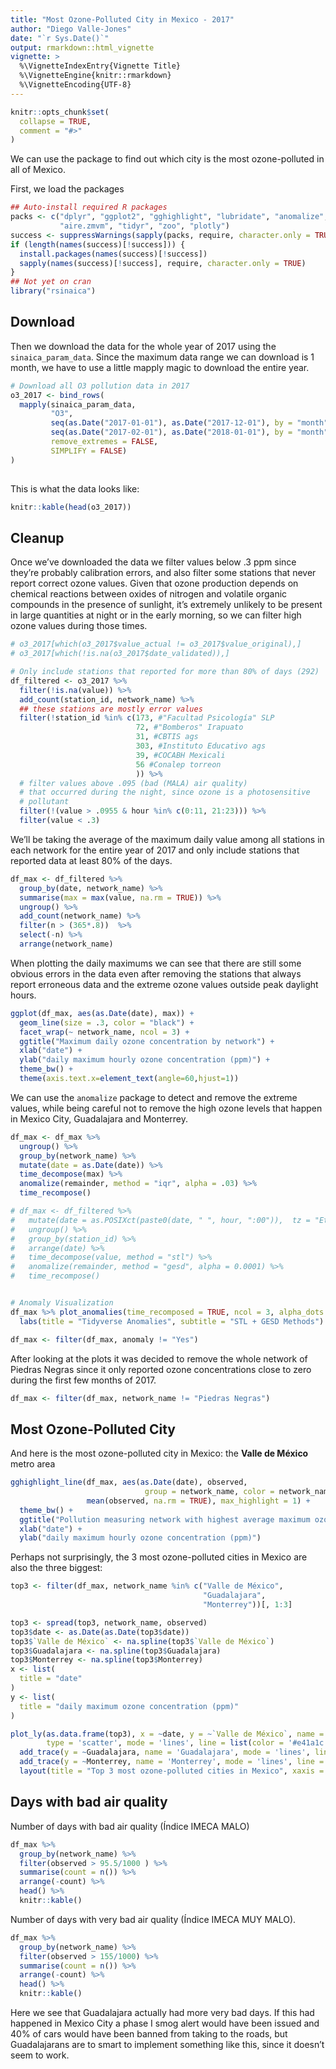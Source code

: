 ```yaml
---
title: "Most Ozone-Polluted City in Mexico - 2017"
author: "Diego Valle-Jones"
date: "`r Sys.Date()`"
output: rmarkdown::html_vignette
vignette: >
  %\VignetteIndexEntry{Vignette Title}
  %\VignetteEngine{knitr::rmarkdown}
  %\VignetteEncoding{UTF-8}
---
```


```r
knitr::opts_chunk$set(
  collapse = TRUE,
  comment = "#>"
)
```

We can use the package to find out which city is the most ozone-polluted in all of Mexico.

First, we load the packages

```r
## Auto-install required R packages
packs <- c("dplyr", "ggplot2", "gghighlight", "lubridate", "anomalize", 
           "aire.zmvm", "tidyr", "zoo", "plotly")
success <- suppressWarnings(sapply(packs, require, character.only = TRUE))
if (length(names(success)[!success])) {
  install.packages(names(success)[!success])
  sapply(names(success)[!success], require, character.only = TRUE)
}
## Not yet on cran
library("rsinaica")
```
## Download

Then we download the data for the whole year of 2017 using the `sinaica_param_data`. Since the maximum data range we can download is 1 month, we have to use a little mapply magic to download the entire year.


```r
# Download all O3 pollution data in 2017
o3_2017 <- bind_rows(
  mapply(sinaica_param_data,
         "O3",
         seq(as.Date("2017-01-01"), as.Date("2017-12-01"), by = "month"),
         seq(as.Date("2017-02-01"), as.Date("2018-01-01"), by = "month") - 1,
         remove_extremes = FALSE,
         SIMPLIFY = FALSE)
)
       
```
This is what the data looks like:

```r
knitr::kable(head(o3_2017))
```

## Cleanup

Once we've downloaded the data we filter values below .3 ppm since they're probably calibration errors, and also filter some stations that never report correct ozone values. Given that ozone production depends on chemical reactions between oxides of nitrogen and volatile organic compounds in the presence of sunlight, it’s extremely unlikely to be present in large quantities at night or in the early morning, so we can filter high ozone values during those times.

```r
# o3_2017[which(o3_2017$value_actual != o3_2017$value_original),]
# o3_2017[which(!is.na(o3_2017$date_validated)),]

# Only include stations that reported for more than 80% of days (292)
df_filtered <- o3_2017 %>%
  filter(!is.na(value)) %>%
  add_count(station_id, network_name) %>%
  ## these stations are mostly error values
  filter(!station_id %in% c(173, #"Facultad Psicología" SLP
                            72, #"Bomberos" Irapuato
                            31, #CBTIS ags 
                            303, #Instituto Educativo ags
                            39, #COCABH Mexicali
                            56 #Conalep torreon
                            )) %>%
  # filter values above .095 (bad (MALA) air quality)
  # that occurred during the night, since ozone is a photosensitive
  # pollutant
  filter(!(value > .0955 & hour %in% c(0:11, 21:23))) %>%
  filter(value < .3)
```

We'll be taking the average of the maximum daily value among all stations in each network for the entire year of 2017 and only include stations that reported data at least 80% of the days.

```r
df_max <- df_filtered %>%
  group_by(date, network_name) %>%
  summarise(max = max(value, na.rm = TRUE)) %>%
  ungroup() %>%
  add_count(network_name) %>%
  filter(n > (365*.8))  %>%
  select(-n) %>%
  arrange(network_name)
```

When plotting the daily maximums we can see that there are still some obvious errors in the data even after removing the stations that always report erroneous data and the extreme ozone values outside peak daylight hours.

```r
ggplot(df_max, aes(as.Date(date), max)) +
  geom_line(size = .3, color = "black") +
  facet_wrap(~ network_name, ncol = 3) +
  ggtitle("Maximum daily ozone concentration by network") +
  xlab("date") +
  ylab("daily maximum hourly ozone concentration (ppm)") +
  theme_bw() +
  theme(axis.text.x=element_text(angle=60,hjust=1))
```

We can use the `anomalize` package to detect and remove the extreme values, while being careful not to remove the high ozone levels that happen in Mexico City, Guadalajara and Monterrey.

```r
df_max <- df_max %>%
  ungroup() %>%
  group_by(network_name) %>%
  mutate(date = as.Date(date)) %>%
  time_decompose(max) %>%
  anomalize(remainder, method = "iqr", alpha = .03) %>%
  time_recompose()

# df_max <- df_filtered %>%
#   mutate(date = as.POSIXct(paste0(date, " ", hour, ":00")),  tz = "Etc/GMT+6") %>%
#   ungroup() %>%
#   group_by(station_id) %>%
#   arrange(date) %>%
#   time_decompose(value, method = "stl") %>%
#   anomalize(remainder, method = "gesd", alpha = 0.0001) %>%
#   time_recompose()


# Anomaly Visualization
df_max %>% plot_anomalies(time_recomposed = TRUE, ncol = 3, alpha_dots = 0.25) +
  labs(title = "Tidyverse Anomalies", subtitle = "STL + GESD Methods") 

df_max <- filter(df_max, anomaly != "Yes")
```

After looking at the plots it was decided to remove the whole network of Piedras Negras since it only reported ozone concentrations close to zero during the first few months of 2017.

```r
df_max <- filter(df_max, network_name != "Piedras Negras")
```

## Most Ozone-Polluted City

And here is the most ozone-polluted city in Mexico: the <b>Valle de México</b> metro area

```r
gghighlight_line(df_max, aes(as.Date(date), observed, 
                              group = network_name, color = network_name),
                 mean(observed, na.rm = TRUE), max_highlight = 1) +
  theme_bw() +
  ggtitle("Pollution measuring network with highest average maximum ozone pollution values in 2017") +
  xlab("date") +
  ylab("daily maximum hourly ozone concentration (ppm)")
```

Perhaps not surprisingly, the 3 most ozone-polluted cities in Mexico are also the three biggest:

```r

top3 <- filter(df_max, network_name %in% c("Valle de México",
                                           "Guadalajara",
                                           "Monterrey"))[, 1:3]

top3 <- spread(top3, network_name, observed)
top3$date <- as.Date(as.Date(top3$date))
top3$`Valle de México` <- na.spline(top3$`Valle de México`)
top3$Guadalajara <- na.spline(top3$Guadalajara)
top3$Monterrey <- na.spline(top3$Monterrey)
x <- list(
  title = "date"
)
y <- list(
  title = "daily maximum ozone concentration (ppm)"
)

plot_ly(as.data.frame(top3), x = ~date, y = ~`Valle de México`, name = "Valle de México" ,
        type = 'scatter', mode = 'lines', line = list(color = '#e41a1c'), width = .5) %>%
  add_trace(y = ~Guadalajara, name = 'Guadalajara', mode = 'lines', line = list(color = '#377eb8'), width = .5) %>%
  add_trace(y = ~Monterrey, name = 'Monterrey', mode = 'lines', line = list(color = '#4daf4a'), width = .5) %>%
  layout(title = "Top 3 most ozone-polluted cities in Mexico", xaxis = x, yaxis = y)
```

## Days with bad air quality

Number of days with bad air quality (Índice IMECA MALO)

```r
df_max %>%
  group_by(network_name) %>%
  filter(observed > 95.5/1000 ) %>%
  summarise(count = n()) %>%
  arrange(-count) %>%
  head() %>%
  knitr::kable()
```



Number of days with very bad air quality (Índice IMECA MUY MALO). 

```r
df_max %>%
  group_by(network_name) %>%
  filter(observed > 155/1000) %>%
  summarise(count = n()) %>%
  arrange(-count) %>%
  head() %>%
  knitr::kable()

```

Here we see that Guadalajara actually had more very bad days. If this had happened in Mexico City a phase I smog alert would have been issued and 40% of cars would have been banned from taking to the roads, but Guadalajarans are to smart to implement something like this, since it doesn't seem to work.

